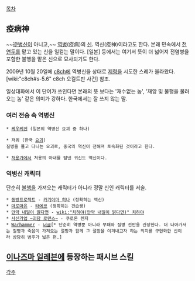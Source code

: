 [[목차]]
== 疫病神 ==
~~逆[[병신]]이 아니고,~~ [[역병]](疫病)의 [[신]]. 역신(疫神)이라고도 한다. 
본래 민속에서 [[천연두]]를 맡고 있는 신을 일컫는 말이다. [일본] 등에서는 여기서 뜻이 더 넓어져 전염병을 포함한 불행을 맡은 신으로 묘사되기도 한다. 

2009년 10월 20일에 [[c8ch]]에 역병신을 상대로 [[제령]]을 시도한 스레가 올라왔다. [wiki:"c8ch#s-5.6" c8ch 오컬트판 사건] 참조.

일상대화에서 이 단어가 쓰인다면 본래의 뜻 보다는 '재수없는 놈', '재앙 및 불행을 불러오는 놈' 같은 의미가 강하다. 한국에서는 잘 쓰지 않는 말.

=== 여러 전승 속 역병신 ===
 * [[케우케겐]] (일본의 역병신 요괴 중 하나)

 * 저퀴 (한국 [[요괴]])
 질병을 몰고 다니는 요괴로, 중국의 역신이 전해져 토속화된 것이라고 한다.

 * [[처용가]]에서 처용의 아내를 탐낸 귀신도 역신이다.

=== 역병신 캐릭터 ===
단순히 [[불행]]을 가져오는 캐릭터가 아니라 정말 신인 캐릭터를 서술.

 * [[동방프로젝트]] - [[카기야마 히나]] (정확히는 액신)
 * [[마로마유]] - [[타에코]] (정확히는 견습생)
 * [[만약 내일이 맑다면]] - [[wiki:"치하야(만약 내일이 맑다면)" 치하야]]
 * [[사신가업 ~괴담 로맨스~]] - 쿠로몬 렌지
 * [[Warhammer]] - [[너글]][* 단순히 역병뿐 아니라 부패와 질병 전반을 관장한다. 더 나아가서는 질병과 죽음이 가져오는 절망과 함께 그 절망을 이겨내고자 하는 의지를 구현화한 신이라 상당히 범주가 넓은 편.]

== [[이나즈마 일레븐]]에 등장하는 패시브 스킬 ==

[[각주]]
